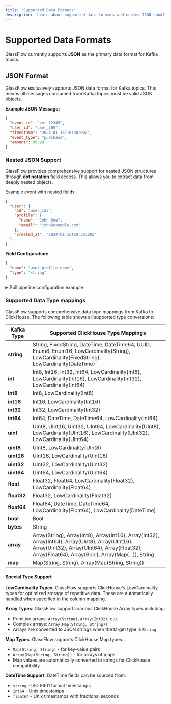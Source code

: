 ```yaml
---
title: 'Supported Data Formats'
description: 'Learn about supported data formats and nested JSON handling in GlassFlow'
---
```


# Supported Data Formats

GlassFlow currently supports **JSON** as the primary data format for Kafka topics.

## JSON Format

GlassFlow exclusively supports JSON data format for Kafka topics. This means all messages consumed from Kafka topics must be valid JSON objects.

**Example JSON Message:**
```json
{
  "event_id": "evt_12345",
  "user_id": "user_789",
  "timestamp": "2024-01-15T10:30:00Z",
  "event_type": "purchase",
  "amount": 99.99
}
```

### Nested JSON Support

GlassFlow provides comprehensive support for nested JSON structures through **dot notation** field access. This allows you to extract data from deeply nested objects.

Example event with nested fields:

```json
{
  "user": {
    "id": "user_123",
    "profile": {
      "name": "John Doe",
      "email": "john@example.com"
    },
    "created_at": "2024-01-15T10:30:00Z"
  }
}
```

**Field Configuration:**
```json
{
  "name": "user.profile.name",
  "type": "string"
}
```

<details>
<summary>Full pipeline configuration example</summary>
```json
{
  "pipeline_id": "kafka-to-clickhouse-pipeline",
  "source": {
    "type": "kafka",
    "connection_params": {
      "brokers": ["kafka-broker-0:9092"],
      "protocol": "SASL_SSL",
      "mechanism": "PLAINTEXT",
      "username": "<user>",
      "password": "<password>",
    },
    "topics": [
      {
        "name": "users",
        "schema": {
          "type": "json",
          "fields": [
            {
              "name": "user.id",
              "type": "string"
            },
            {
              "name": "user.profile.name",
              "type": "string"
            },
            {
              "name": "user.profile.email",
              "type": "string"
            },
            {
              "name": "created_at",
              "type": "datetime"
            }
          ]
        }
      }
    ]
  },
  "sink": {
    "type": "clickhouse",
    "host": "clickhouse-server",
    "port": "9000",
    "database": "default",
    "username": "default",
    "password": "c2VjcmV0",
    "table": "users",
    "table_mapping": [
      {
        "source_id": "users",
        "field_name": "user.id",
        "column_name": "user_id",
        "column_type": "UUID"
      },
      {
        "source_id": "users",
        "field_name": "user.profile.name",
        "column_name": "user_name",
        "column_type": "string"
      },
      {
        "source_id": "users",
        "field_name": "user.profile.email",
        "column_name": "user_email",
        "column_type": "string"
      },
      {
        "source_id": "users",
        "field_name": "created_at",
        "column_name": "created_at",
        "column_type": "DateTime"
      }
    ]
  }
}
```
</details>

### Supported Data Type mappings

GlassFlow supports comprehensive data type mappings from Kafka to ClickHouse. The following table shows all supported type conversions:

| Kafka Type | Supported ClickHouse Type Mappings |
|------------|-----------------------------------|
| **string** | String, FixedString, DateTime, DateTime64, UUID, Enum8, Enum16, LowCardinality(String), LowCardinality(FixedString), LowCardinality(DateTime) |
| **int** | Int8, Int16, Int32, Int64, LowCardinality(Int8), LowCardinality(Int16), LowCardinality(Int32), LowCardinality(Int64) |
| **int8** | Int8, LowCardinality(Int8) |
| **int16** | Int16, LowCardinality(Int16) |
| **int32** | Int32, LowCardinality(Int32) |
| **int64** | Int64, DateTime, DateTime64, LowCardinality(Int64) |
| **uint** | UInt8, UInt16, UInt32, UInt64, LowCardinality(UInt8), LowCardinality(UInt16), LowCardinality(UInt32), LowCardinality(UInt64) |
| **uint8** | UInt8, LowCardinality(UInt8) |
| **uint16** | UInt16, LowCardinality(UInt16) |
| **uint32** | UInt32, LowCardinality(UInt32) |
| **uint64** | UInt64, LowCardinality(UInt64) |
| **float** | Float32, Float64, LowCardinality(Float32), LowCardinality(Float64) |
| **float32** | Float32, LowCardinality(Float32) |
| **float64** | Float64, DateTime, DateTime64, LowCardinality(Float64), LowCardinality(DateTime) |
| **bool** | Bool |
| **bytes** | String |
| **array** | Array(String), Array(Int8), Array(Int16), Array(Int32), Array(Int64), Array(UInt8), Array(UInt16), Array(UInt32), Array(UInt64), Array(Float32), Array(Float64), Array(Bool), Array(Map(...)), String |
| **map** | Map(String, String), Array(Map(String, String)) |

#### Special Type Support

**LowCardinality Types**: GlassFlow supports ClickHouse's LowCardinality types for optimized storage of repetitive data. These are automatically handled when specified in the column mapping.

**Array Types**: GlassFlow supports various ClickHouse Array types including:
- Primitive arrays: `Array(String)`, `Array(Int32)`, etc.
- Complex arrays: `Array(Map(String, String))`
- Arrays are converted to JSON strings when the target type is `String`

**Map Types**: GlassFlow supports ClickHouse Map types:
- `Map(String, String)` - for key-value pairs
- `Array(Map(String, String))` - for arrays of maps
- Map values are automatically converted to strings for ClickHouse compatibility

**DateTime Support**: DateTime fields can be sourced from:
- `string` - ISO 8601 format timestamps
- `int64` - Unix timestamps
- `float64` - Unix timestamps with fractional seconds
